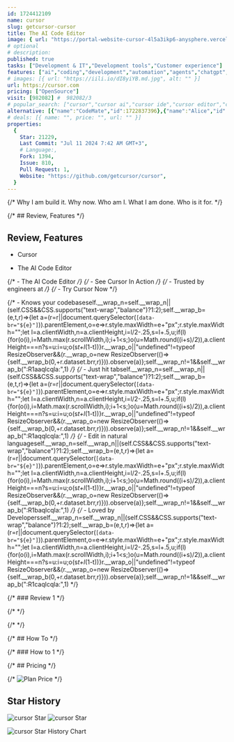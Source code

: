 ```yaml
---
id: 1724412109
name: cursor
slug: getcursor-cursor
title: The AI Code Editor
image: { url: "https://portal-website-cursor-4l5a3ikp6-anysphere.vercel.app/assets/images/main-thumbnail.png" }
# optional
# description: 
published: true
tasks: ["Development & IT","Development tools","Customer experience"]
features: ["ai","coding","development","automation","agents","chatgpt","prompt","analytics"]
# images: [{ url: "https://iili.io/dI8yiYB.md.jpg", alt: "" }]
url: https://cursor.com
pricing: ["OpenSource"]
visit: [982082] #  982082/3
# popular_search: ["cursor","cursor ai","cursor ide","cursor editor","cursor sh"]
alternative: [{"name":"CodeMate","id":1722837396},{"name":"Alice","id":1722144128}]
# deals: [{ name: "", price: "", url: "" }]
properties:
  {
    Star: 21229,
    Last Commit: "Jul 11 2024 7:42 AM GMT+3",
    # Language:,
    Fork: 1394,
    Issue: 810,
    Pull Request: 1,
    Website: "https://github.com/getcursor/cursor",
  }
---
```


{/* Why I am build it. Why now. Who am I. What I am done. Who is it for. */}

{/* ## Review, Features */}

## Review, Features

- Cursor

- The AI Code Editor


{/* - The AI Code Editor */}
{/* - See Cursor In Action */}
{/* - Trusted by engineers at */}
{/* - Try Cursor Now */}

{/* - Knows your codebaseself.__wrap_n=self.__wrap_n||(self.CSS&&CSS.supports("text-wrap","balance")?1:2);self.__wrap_b=(e,t,r)=>{let a=(r=r||document.querySelector(`[data-br="${e}"]`)).parentElement,o=e=>r.style.maxWidth=e+"px";r.style.maxWidth="";let l=a.clientWidth,n=a.clientHeight,i=l/2-.25,s=l+.5,u;if(l){for(o(i),i=Math.max(r.scrollWidth,i);i+1<s;)o(u=Math.round((i+s)/2)),a.clientHeight===n?s=u:i=u;o(s*t+l*(1-t))}r.__wrap_o||"undefined"!=typeof ResizeObserver&&(r.__wrap_o=new ResizeObserver(()=>{self.__wrap_b(0,+r.dataset.brr,r)})).observe(a)};self.__wrap_n!=1&&self.__wrap_b(":R1aaqlcqla:",1) */}
{/* - Just hit tabself.__wrap_n=self.__wrap_n||(self.CSS&&CSS.supports("text-wrap","balance")?1:2);self.__wrap_b=(e,t,r)=>{let a=(r=r||document.querySelector(`[data-br="${e}"]`)).parentElement,o=e=>r.style.maxWidth=e+"px";r.style.maxWidth="";let l=a.clientWidth,n=a.clientHeight,i=l/2-.25,s=l+.5,u;if(l){for(o(i),i=Math.max(r.scrollWidth,i);i+1<s;)o(u=Math.round((i+s)/2)),a.clientHeight===n?s=u:i=u;o(s*t+l*(1-t))}r.__wrap_o||"undefined"!=typeof ResizeObserver&&(r.__wrap_o=new ResizeObserver(()=>{self.__wrap_b(0,+r.dataset.brr,r)})).observe(a)};self.__wrap_n!=1&&self.__wrap_b(":R1aqqlcqla:",1) */}
{/* - Edit in natural languageself.__wrap_n=self.__wrap_n||(self.CSS&&CSS.supports("text-wrap","balance")?1:2);self.__wrap_b=(e,t,r)=>{let a=(r=r||document.querySelector(`[data-br="${e}"]`)).parentElement,o=e=>r.style.maxWidth=e+"px";r.style.maxWidth="";let l=a.clientWidth,n=a.clientHeight,i=l/2-.25,s=l+.5,u;if(l){for(o(i),i=Math.max(r.scrollWidth,i);i+1<s;)o(u=Math.round((i+s)/2)),a.clientHeight===n?s=u:i=u;o(s*t+l*(1-t))}r.__wrap_o||"undefined"!=typeof ResizeObserver&&(r.__wrap_o=new ResizeObserver(()=>{self.__wrap_b(0,+r.dataset.brr,r)})).observe(a)};self.__wrap_n!=1&&self.__wrap_b(":R1baqlcqla:",1) */}
{/* - Loved by Developersself.__wrap_n=self.__wrap_n||(self.CSS&&CSS.supports("text-wrap","balance")?1:2);self.__wrap_b=(e,t,r)=>{let a=(r=r||document.querySelector(`[data-br="${e}"]`)).parentElement,o=e=>r.style.maxWidth=e+"px";r.style.maxWidth="";let l=a.clientWidth,n=a.clientHeight,i=l/2-.25,s=l+.5,u;if(l){for(o(i),i=Math.max(r.scrollWidth,i);i+1<s;)o(u=Math.round((i+s)/2)),a.clientHeight===n?s=u:i=u;o(s*t+l*(1-t))}r.__wrap_o||"undefined"!=typeof ResizeObserver&&(r.__wrap_o=new ResizeObserver(()=>{self.__wrap_b(0,+r.dataset.brr,r)})).observe(a)};self.__wrap_n!=1&&self.__wrap_b(":R1caqlcqla:",1) */}

{/* ### Review 1 */}

{/* <DetailYoutube videoId="" startTime={0} /> */}

{/* <Twitters ids=[] /> */}

{/* ## How To */}

{/* ### How to 1 */}

{/* ## Pricing */}

{/* <Img src="" alt="Plan Price" /> */}

## Star History

![cursor Star](https://img.shields.io/github/stars/getcursor/cursor?style=flat%22)
![cursor Star](https://img.shields.io/github/last-commit/getcursor/cursor?style=flat%22)

![cursor Star History Chart](https://api.star-history.com/svg?repos=getcursor/cursor)
